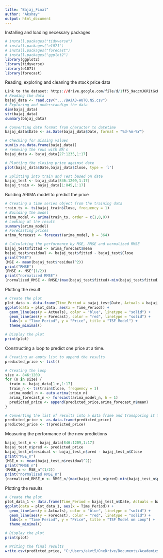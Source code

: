---
title: "Bajaj_Final"
author: "Akshay"
output: html_document
---

Installing and loading necessary packages
```{r}
# install.packages("tidyverse")
# install.packages("e1071")
# install.packages("forecast")
# install.packages("ggplot2")
library(ggplot2)
library(tidyverse)
library(e1071)
library(forecast)
```

Reading, exploring and cleaning the stock price data
```{r}
Link to the dataset: https://drive.google.com/file/d/1ff5_9aqcmJ6RItGcRjbjwqO7FOnoJ77-/view?usp=drive_link
# Reading the data
bajaj_data <- read.csv(".../BAJAJ-AUTO.NS.csv")
# Exploring and understandign the data
dim(bajaj_data)
str(bajaj_data)
summary(bajaj_data)

# Converting date format from character to datetime
bajaj_data$Date <- as.Date(bajaj_data$Date, format = "%d-%m-%Y")

# Checking for missing values
sum(is.na.data.frame(bajaj_data))
# removing the rows with NA's
bajaj_data <- bajaj_data[27:1235,1:17]

# Plotting the closing price against date
plot(bajaj_data$Date,bajaj_data$Close, type = 'l')

# Splitting into train and Test based on date
bajaj_test <- bajaj_data[846:1209,1:17]
bajaj_train <- bajaj_data[1:845,1:17]
```

Building ARIMA model to predict the price
```{r}
# Creating a time series object from the training data
train_ts <- ts(bajaj_train$Close, frequency = 1)
# Building the model
arima_model <- arima(train_ts, order = c(1,0,0))
# Looking at the result
summary(arima_model)
# Forecasting prices
arima_forecast <- forecast(arima_model, h = 364)

# Calculating the performance by MSE, RMSE and normalized RMSE
bajaj_test$fitted <- arima_forecast$mean
bajaj_test$residual <- bajaj_test$fitted - bajaj_test$Close
print("MSE")
(MSE <- mean(bajaj_test$residual^2))
print("RMSE")
(RMSE <- MSE^(1/2))
print("normalized RMSE")
(normalized_RMSE <- RMSE/(max(bajaj_test$fitted)-min(bajaj_test$fitted)))

```

Plotting the result

```{r}
# Create the plot
plot_data <- data.frame(Time_Period = bajaj_test$Date, Actuals = bajaj_test$Close, Forecast = bajaj_test$fitted)
ggplot(data = plot_data, aes(x = Time_Period)) +
  geom_line(aes(y = Actuals), color = "blue", linetype = "solid") +
  geom_line(aes(y = Forecast), color = "red", linetype = "solid") +
  labs(x = "Time Period", y = "Price", title = "TSF Model") +
  theme_minimal()

# Display the plot
print(plot)

```




Constructing a loop to predict one price at a time.
```{r}
# Creating an empty list to append the results
predicted_price <- list()

# Creating the loop
size <- 846:1209
for (n in size) {
  train <- bajaj_data[1:n,1:17]
  train_n <- ts(train$Close, frequency = 1)
  arima_model_n <- auto.arima(train_n)
  arima_forecast_n <- forecast(arima_model_n, h = 1)
  predicted_price <- append(predicted_price,arima_forecast_n$mean)
}

# Converting the list of results into a data frame and transposing it to align it with the rest of the data
predicted_price <- as.data.frame(predicted_price)
predicted_price <- t(predicted_price)


```

Measuring the performance of the new predictions
```{r}

bajaj_test_n <- bajaj_data[846:1209,1:17]
bajaj_test_n$pred <- predicted_price
bajaj_test_n$residual <- bajaj_test_n$pred - bajaj_test_n$Close
print("MSE_n")
(MSE_n <- mean(bajaj_test_n$residual^2))
print("RMSE_n")
(RMSE_n <- MSE_n^(1/2))
print("normalized RMSE_n")
(normalized_RMSE_n <- RMSE_n/(max(bajaj_test_n$pred)-min(bajaj_test_n$pred)))
```

Plotting the results

```{r}
# Create the plot
plot_data_1 <- data.frame(Time_Period = bajaj_test_n$Date, Actuals = bajaj_test_n$Close, Forecast = bajaj_test_n$pred)
ggplot(data = plot_data_1, aes(x = Time_Period)) +
  geom_line(aes(y = Actuals), color = "blue", linetype = "solid") +
  geom_line(aes(y = Forecast), color = "red", linetype = "solid") +
  labs(x = "Time Period", y = "Price", title = "TSF Model on Loop") +
  theme_minimal()

# Display the plot
print(plot)


```







```{r}
# Writing the final results
write.csv(predicted_price, "C:/Users/akvt5/OneDrive/Documents/Academics/UU Course Docs/Semester 3/Data/TS_pred.csv", row.names = FALSE)

```

